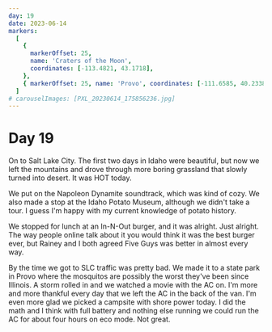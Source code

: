 ```yaml
---
day: 19
date: 2023-06-14
markers:
  [
    {
      markerOffset: 25,
      name: 'Craters of the Moon',
      coordinates: [-113.4821, 43.1718],
    },
    { markerOffset: 25, name: 'Provo', coordinates: [-111.6585, 40.2338] },
  ]
# carouselImages: [PXL_20230614_175856236.jpg]
---
```


# Day 19

On to Salt Lake City. The first two days in Idaho were beautiful, but now we left the mountains and drove through more boring grassland that slowly turned into desert. It was HOT today.

We put on the Napoleon Dynamite soundtrack, which was kind of cozy. We also made a stop at the Idaho Potato Museum, although we didn't take a tour. I guess I'm happy with my current knowledge of potato history.

We stopped for lunch at an In-N-Out burger, and it was alright. Just alright. The way people online talk about it you would think it was the best burger ever, but Rainey and I both agreed Five Guys was better in almost every way.

By the time we got to SLC traffic was pretty bad. We made it to a state park in Provo where the mosquitos are possibly the worst they've been since Illinois. A storm rolled in and we watched a movie with the AC on. I'm more and more thankful every day that we left the AC in the back of the van. I'm even more glad we picked a campsite with shore power today. I did the math and I think with full battery and nothing else running we could run the AC for about four hours on eco mode. Not great.
